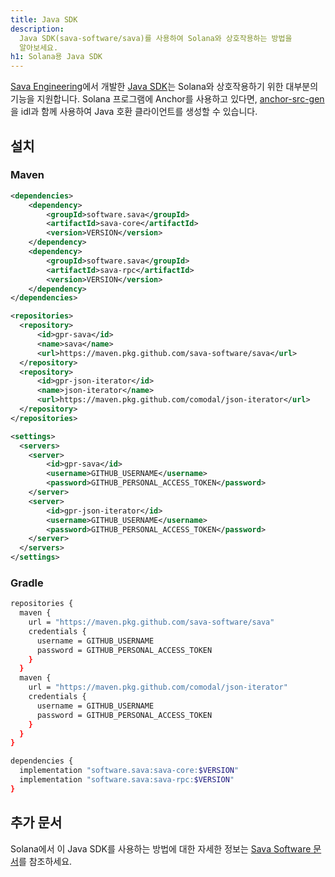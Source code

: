 ```yaml
---
title: Java SDK
description:
  Java SDK(sava-software/sava)를 사용하여 Solana와 상호작용하는 방법을
  알아보세요.
h1: Solana용 Java SDK
---
```


[Sava Engineering](https://sava.engineering/)에서 개발한
[Java SDK](https://sava.software/welcome)는 Solana와 상호작용하기 위한 대부분의
기능을 지원합니다. Solana 프로그램에 Anchor를 사용하고 있다면,
[anchor-src-gen](https://sava.software/utilities/anchor-src-gen)을 idl과 함께
사용하여 Java 호환 클라이언트를 생성할 수 있습니다.

## 설치

### Maven

```xml title="pom.xml"
<dependencies>
    <dependency>
        <groupId>software.sava</groupId>
        <artifactId>sava-core</artifactId>
        <version>VERSION</version>
    </dependency>
    <dependency>
        <groupId>software.sava</groupId>
        <artifactId>sava-rpc</artifactId>
        <version>VERSION</version>
    </dependency>
</dependencies>

<repositories>
  <repository>
      <id>gpr-sava</id>
      <name>sava</name>
      <url>https://maven.pkg.github.com/sava-software/sava</url>
  </repository>
  <repository>
      <id>gpr-json-iterator</id>
      <name>json-iterator</name>
      <url>https://maven.pkg.github.com/comodal/json-iterator</url>
  </repository>
</repositories>
```

```xml title="settings.xml"
<settings>
  <servers>
    <server>
        <id>gpr-sava</id>
        <username>GITHUB_USERNAME</username>
        <password>GITHUB_PERSONAL_ACCESS_TOKEN</password>
    </server>
    <server>
        <id>gpr-json-iterator</id>
        <username>GITHUB_USERNAME</username>
        <password>GITHUB_PERSONAL_ACCESS_TOKEN</password>
    </server>
  </servers>
</settings>
```

### Gradle

```bash title="build.gradle"
repositories {
  maven {
    url = "https://maven.pkg.github.com/sava-software/sava"
    credentials {
      username = GITHUB_USERNAME
      password = GITHUB_PERSONAL_ACCESS_TOKEN
    }
  }
  maven {
    url = "https://maven.pkg.github.com/comodal/json-iterator"
    credentials {
      username = GITHUB_USERNAME
      password = GITHUB_PERSONAL_ACCESS_TOKEN
    }
  }
}

dependencies {
  implementation "software.sava:sava-core:$VERSION"
  implementation "software.sava:sava-rpc:$VERSION"
}
```

## 추가 문서

Solana에서 이 Java SDK를 사용하는 방법에 대한 자세한 정보는
[Sava Software 문서](https://sava.software/welcome)를 참조하세요.
